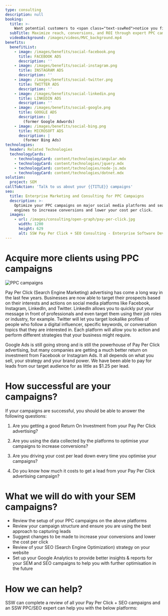 ```yaml
---
type: consulting
description: null
booking:
  title: >-
    Want potential customers to <span class="text-sswRed">notice you first</span>?
  subTitle: Maximize reach, conversions, and ROI through expert PPC campaign management
  videoBackground: /images/videos/MVC_background.mp4
benefits:
  benefitList:
    - image: /images/benefits/social-facebook.png
      title: FACEBOOK ADS
      description: ''
    - image: /images/benefits/social-instagram.png
      title: INSTAGRAM ADS
      description: ''
    - image: /images/benefits/social-twitter.png
      title: TWITTER ADS
      description: ''
    - image: /images/benefits/social-linkedin.png
      title: LINKEDIN ADS
      description: ''
    - image: /images/benefits/social-google.png
      title: GOOGLE ADS
      description: |
        (former Google Adwords)
    - image: /images/benefits/social-bing.png
      title: MICROSOFT ADS
      description: |
        (former Bing Ads)
technologies:
  header: Related Technologies
  technologyCards:
    - technologyCard: content/technologies/angular.mdx
    - technologyCard: content/technologies/jquery.mdx
    - technologyCard: content/technologies/node-js.mdx
    - technologyCard: content/technologies/dotnet.mdx
solution:
  project: SEM
callToAction: 'Talk to us about your {{TITLE}} campaigns'
seo:
  title: Enterprise Marketing and Consulting for PPC Campaigns
  description: >-
    Optimize your PPC campaigns on major social media platforms and search
    engines to increase conversions and lower your cost per click.
  images:
    - url: /images/consulting/open-graph/pay-per-click.jpg
      width: 1200
      height: 629
      alt: SSW Pay Per Click + SEO Consulting - Enterprise Software Development
---
```


# Acquire more clients using **PPC campaigns**

![PPC campaigns](/images/benefits/ppc-bigbanner.png)

Pay Per Click (Search Engine Marketing) advertising has come a long way in the last few years. Businesses are now able to target their prospects based on their interests and actions on social media platforms like Facebook, Instagram, LinkedIn, and Twitter. LinkedIn allows you to quickly put your message in front of professionals and even target them using their job roles or industry, for example. Twitter will let you target lookalike profiles of people who follow a digital influencer, specific keywords, or conversation topics that they are interested in. Each platform will allow you to action and perform different strategies that your business might require.

Google Ads is still going strong and is still the powerhouse of Pay Per Click advertising, but many companies are getting a much better return on investment from Facebook or Instagram Ads. It all depends on what you sell, your strategy and your brand power. We have been able to pay for leads from our target audience for as little as $1.25 per lead.

# How successful are your campaigns?

If your campaigns are successful, you should be able to answer the following questions:

1. Are you getting a good Return On Investment from your Pay Per Click advertising?

2. Are you using the data collected by the platforms to optimise your campaigns to increase conversions?

3. Are you driving your cost per lead down every time you optimise your campaigns?

4. Do you know how much it costs to get a lead from your Pay Per Click advertising campaign?

# What we will do with your SEM campaigns?

* Review the setup of your PPC campaigns on the above platforms
* Review your campaign structure and ensure you are using the best approach to capturing leads
* Suggest changes to be made to increase your conversions and lower the cost per click
* Review of your SEO (Search Engine Optimization) strategy on your website
* Set up your Google Analytics to provide better insights & reports for your SEM and SEO campaigns to help you with further optimisation in the future

# How we can help?

SSW can complete a review of all your Pay Per Click + SEO campaigns and an SSW PPC/SEO expert can help you with the below platforms:
